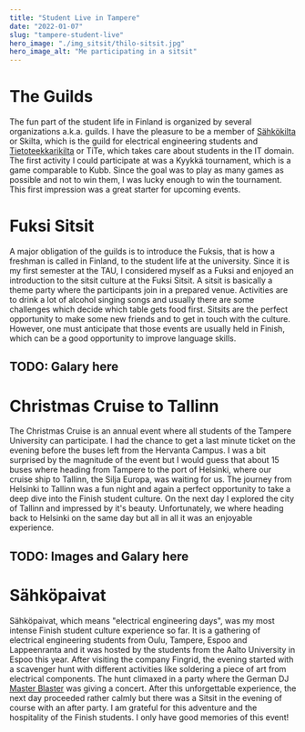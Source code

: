 ```yaml
---
title: "Student Live in Tampere"
date: "2022-01-07"
slug: "tampere-student-live"
hero_image: "./img_sitsit/thilo-sitsit.jpg"
hero_image_alt: "Me participating in a sitsit"
---
```


# The Guilds

The fun part of the student life in Finland is organized by several organizations a.k.a. guilds. I have the pleasure to be a member of [Sähkökilta](https://www.skilta.fi/) or Skilta, which is the guild for electrical engineering students and [Tietoteekkarikilta](https://tietoteekkarikilta.fi/#!/) or TiTe, which takes care about students in the IT domain. The first activity I could participate at was a Kyykkä tournament, which is a game comparable to Kubb. Since the goal was to play as many games as possible and not to win them, I was lucky enough to win the tournament. This first impression was a great starter for upcoming events.

# Fuksi Sitsit

A major obligation of the guilds is to introduce the Fuksis, that is how a freshman is called in Finland, to the student life at the university. Since it is my first semester at the TAU, I considered myself as a Fuksi and enjoyed an introduction to the sitsit culture at the Fuksi Sitsit. A sitsit is basically a theme party where the participants join in a prepared venue. Activities are to drink a lot of alcohol singing songs and usually there are some challenges which decide which table gets food first. Sitsits are the perfect opportunity to make some new friends and to get in touch with the culture. However, one must anticipate that those events are usually held in Finish, which can be a good opportunity to improve language skills.

## TODO: Galary here

# Christmas Cruise to Tallinn

The Christmas Cruise is an annual event where all students of the Tampere University can participate. I had the chance to get a last minute ticket on the evening before the buses left from the Hervanta Campus. I was a bit surprised by the magnitude of the event but I would guess that about 15 buses where heading from Tampere to the port of Helsinki, where our cruise ship to Tallinn, the Silja Europa, was waiting for us. The journey from Helsinki to Tallinn was a fun night and again a perfect opportunity to take a deep dive into the Finish student culture. On the next day I explored the city of Tallinn and impressed by it's beauty. Unfortunately, we where heading back to Helsinki on the same day but all in all it was an enjoyable experience.

## TODO: Images and Galary here


# Sähköpaivat

Sähköpaivat, which means "electrical engineering days", was my most intense Finish student culture experience so far. It is a gathering of electrical engineering students from Oulu, Tampere, Espoo and Lappeenranta and it was hosted by the students from the Aalto University in Espoo this year. After visiting the company Fingrid, the evening started with a scavenger hunt with different activities like soldering a piece of art from electrical components. The hunt climaxed in a party where the German DJ [Master Blaster](https://www.facebook.com/masterblastermusic/) was giving a concert. After this unforgettable experience, the next day proceeded rather calmly but there was a Sitsit in the evening of course with an after party. I am grateful for this adventure and the hospitality of the Finish students. I only have good memories of this event!